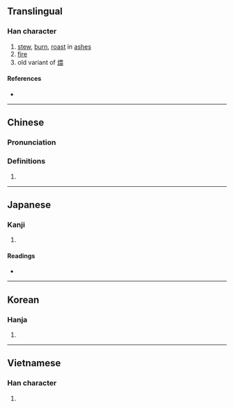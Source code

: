 {{character info}}
==Translingual==

===Han character===
{{Han char|rn=86|rad=火|as=13|sn=17|four=92847|canj=FBBE|ids=⿰火愛}}

# [[stew]], [[burn]], [[roast]] in [[ashes]]
# [[fire]]
# old variant of [[煨]]

====References====
* {{Han ref|kx=0685.190|dkj=19489|hdz=32241.090|uh=71F0|ud=29168|bh=ED61|bd=60769}}

----

==Chinese==
{{zh-forms|s=𬊺}}

===Pronunciation===
{{zh-pron
|m=wēi
|c=wui1
|mc=
|oc=
|ma=
|cat=
}}

===Definitions===
{{zh-hanzi}}

# {{rfdef|1=zh}}

----

==Japanese==

===Kanji===
{{ja-kanji|grade=|rs=火13}}

# {{rfdef|ja|sort=火13}}

====Readings====
* {{ja-readings|on=[[わい]] (wai)}}

----

==Korean==

===Hanja===
{{ko-hanja|hangeul=애|rv=ae|mr=ae}}

# {{rfdef|ko|sort=火13}}

----

==Vietnamese==

===Han character===
{{vi-readings|reading=áy|rs=火13}}

# {{rfdef|vi|sort=火13}}